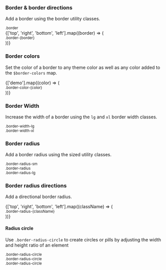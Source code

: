 
<Meta title='Utility Classes/Border' />

<DocsTitle title='Borders' experimental />

### Border & border directions

Add a border using the border utility classes.

<div className='d-flex justify-content-center'>
  <div>
    <Block width={100} height={15} className={`border mx-2`} background='100' />
    <small className='small ml-2'>.border</small>
  </div>
  {['top', 'right', 'bottom', 'left'].map((border) => (
    <div key={border}>
      <Block
        width={120}
        height={15}
        mx='sm'
        className={`border-${border}`}
        background='100'
      />
      <small className='small ml-2'>.border-{border}</small>
    </div>
  ))}
</div>

### Border colors

Set the color of a border to any theme color as well as any color added to the
`$border-colors` map.

<div className='d-flex justify-content-center'>
  {['demo'].map((color) => (
    <div key={color}>
      <Block
        width={120}
        height={15}
        border
        borderColor={color}
        mx='sm'
        background='100'
      />
      <small className='small ml-2'>.border-color-{color}</small>
    </div>
  ))}
</div>

### Border Width

Increase the width of a border using the `lg` and `xl` border width classes.

<div className='d-flex justify-content-center'>
  <div>
    <Block width={120} height={15} border borderWidth='lg' mx='sm' />
    <small className='small ml-2'>.border-width-lg</small>
  </div>
  <div>
    <Block width={120} height={15} border borderWidth='xl' mx='sm' />
    <small className='small ml-2'>.border-width-xl</small>
  </div>
</div>

### Border radius

Add a border radius using the sized utility classes.

<div className='d-flex justify-content-center'>
  <div>
    <Block
      width={100}
      height={100}
      background='100'
      mx='base'
      className='border border-radius-sm'
    />
    <small className='small ml-2'>.border-radius-sm</small>
  </div>
  <div>
    <Block
      width={100}
      height={100}
      background='100'
      mx='base'
      className='border border-radius'
    />
    <small className='small ml-2'>.border-radius</small>
  </div>
  <div>
    <Block
      width={100}
      height={100}
      background='100'
      mx='base'
      className='border border-radius-lg'
    />
    <small className='small ml-2'>.border-radius-lg</small>
  </div>
</div>

### Border radius directions

Add a directional border radius.

<div className='d-flex justify-content-center'>
  {['top', 'right', 'bottom', 'left'].map((className) => (
    <div key={className}>
      <Block
        width={100}
        height={100}
        background='100'
        mx='base'
        className={`border border-radius-${className}`}
      />
      <small className='small ml-sm'>.border-radius-{className}</small>
    </div>
  ))}
</div>

#### Radius circle

Use `.border-radius-circle` to create circles or pills by adjusting the width and height
ratio of an element

<div className='d-flex justify-content-center align-items-center'>
  <div>
    <Block
      width={50}
      height={50}
      border
      className='border-radius-circle'
      mx='sm'
      background='100'
    />
    <small className='small ml-sm'>.border-radius-circle</small>
  </div>

<div>
  <Block
    width={100}
    height={50}
    className='border border-radius-circle mx-2'
    background='100'
  />
  <small className='small ml-2'>.border-radius-circle</small>
</div>

  <div>
    <Block
      width={50}
      height={100}
      border
      className='border-radius-circle'
      mx='sm'
      background='100'
    />
    <small className='small ml-2'>.border-radius-circle</small>
  </div>
</div>

